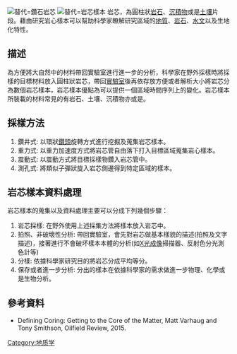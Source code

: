 [[File:Diamond_Core.jpeg|替代=鑽石岩芯]]
[[File:Closeup_of_Core_Samples.jpg|替代=岩芯樣本]]
岩芯，為圓柱狀[[岩石|岩石]]、[[沉積物|沉積物]]或是[[土壤|土壤]]片段。藉由研究岩心樣本可以幫助科學家瞭解研究區域的[[地質|地質]]、[[岩石|岩石]]、[[水文|水文]]以及生地化特性。

== 描述 ==
為方便將大自然中的材料帶回實驗室進行進一步的分析，科學家在野外採樣時將採樣的目標材料放入圓柱狀岩芯，帶回[[實驗室|實驗室]]後再依存放方便或者解析大小將岩芯分為數個岩芯樣本，岩芯樣本優點為可以提供一個區域時間序列上的變化。岩芯樣本所裝載的材料常見的有岩石、土壤、沉積物亦或是{{Tsl|en|ice core|4=冰層}}。

== 採樣方法 ==
# 鑽井式: 以環狀[[鑽頭|鑽頭]]旋轉方式進行挖掘及蒐集岩芯樣本。
# 重力式: 以重力加速度方式將岩芯管自由落下打入目標區域蒐集岩心樣本。
# 震動式: 以震動方式將目標採樣物鑽入岩芯管中。
# 測孔式: 將類似子彈狀旋入岩芯側邊得到特定區域的樣本。

== 岩芯樣本資料處理 ==
岩芯樣本的蒐集以及資料處理主要可以分成下列幾個步驟：
# 岩芯採樣: 在野外使用上述採集方法將樣本放入岩芯中。
# 拍照、非破壞性分析: 帶回實驗室，會先對岩芯做基本樣貌的描述(拍照及文字描述)，接著進行不會破坏樣本本體的分析(如[[计算机体层成像|X光成像]]掃描器、反射色分光測色計等)
# 分樣: 依據科學家研究目的將岩芯分成平均等分。
# 保存或者進一步分析: 分出的樣本在依據科學家的需求做進一步物理、化學或是生物分析。

== 參考資料 ==
<references />
* Defining Coring: Getting to the Core of the Matter, Matt Varhaug and Tony Smithson, Oilfield Review, 2015.
[[Category:地质学|Category:地质学]]